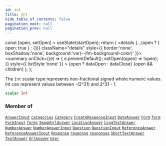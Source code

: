 ```yaml
---
id: int
title: Int
hide_table_of_contents: false
pagination_next: null
pagination_prev: null
---
```







  const [open, setOpen] = useState(startOpen);
  return (
    <details {...(open ? { open: true } : {})} className="details" style={{ border:'none', boxShadow:'none', background:'var(--ifm-background-color)' }}>
      <summary
        onClick={(e) => {
          e.preventDefault();
          setOpen((open) => !open);
        }}
        style={{ listStyle:'none' }}
      >
      {open ? dataOpen : dataClose}
      </summary>
      {open && children}
    </details>
  );
};




The `Int` scalar type represents non-fractional signed whole numeric values. Int can represent values between -(2^31) and 2^31 - 1.


```graphql
scalar Int
```




### Member of

[`AnswerInput`](/inputs/answer-input)  <Badge class="secondary" text="input"/><Bullet />[`categories`](/queries/categories)  <Badge class="secondary" text="query"/><Bullet />[`Category`](/objects/category)  <Badge class="secondary" text="object"/><Bullet />[`CreateResponseInput`](/inputs/create-response-input)  <Badge class="secondary" text="input"/><Bullet />[`DateAnswer`](/objects/date-answer)  <Badge class="secondary" text="object"/><Bullet />[`Form`](/objects/form)  <Badge class="secondary" text="object"/><Bullet />[`form`](/queries/form)  <Badge class="secondary" text="query"/><Bullet />[`FormInput`](/inputs/form-input)  <Badge class="secondary" text="input"/><Bullet />[`forms`](/queries/forms)  <Badge class="secondary" text="query"/><Bullet />[`ImageUrlAnswer`](/objects/image-url-answer)  <Badge class="secondary" text="object"/><Bullet />[`LocationAnswer`](/objects/location-answer)  <Badge class="secondary" text="object"/><Bullet />[`LongTextAnswer`](/objects/long-text-answer)  <Badge class="secondary" text="object"/><Bullet />[`NumberAnswer`](/objects/number-answer)  <Badge class="secondary" text="object"/><Bullet />[`NumberAnswerInput`](/inputs/number-answer-input)  <Badge class="secondary" text="input"/><Bullet />[`Question`](/objects/question)  <Badge class="secondary" text="object"/><Bullet />[`QuestionInput`](/inputs/question-input)  <Badge class="secondary" text="input"/><Bullet />[`ReferenceAnswer`](/objects/reference-answer)  <Badge class="secondary" text="object"/><Bullet />[`ReferenceAnswerInput`](/inputs/reference-answer-input)  <Badge class="secondary" text="input"/><Bullet />[`Response`](/objects/response)  <Badge class="secondary" text="object"/><Bullet />[`response`](/queries/response)  <Badge class="secondary" text="query"/><Bullet />[`responses`](/queries/responses)  <Badge class="secondary" text="query"/><Bullet />[`ShortTextAnswer`](/objects/short-text-answer)  <Badge class="secondary" text="object"/><Bullet />[`TextAnswer`](/objects/text-answer)  <Badge class="secondary" text="object"/><Bullet />[`UrlAnswer`](/objects/url-answer)  <Badge class="secondary" text="object"/><Bullet />[`User`](/objects/user)  <Badge class="secondary" text="object"/>

